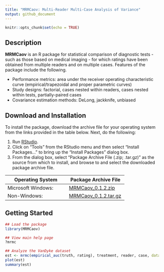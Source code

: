 ```yaml
---
title: "MRMCaov: Multi-Reader Multi-Case Analysis of Variance"
output: github_document
---
```


```r
knitr::opts_chunk$set(echo = TRUE)
```

## Description

**MRMCaov** is an R package for statistical comparison of diagnostic tests - such as those based on medical imaging - for which ratings have been obtained from multiple readers and on multiple cases.  Features of the package include the following.

* Performance metrics: area under the receiver operating characteristic curve (empirical/trapezoidal and proper parametric curves)
* Study designs: factorial, cases nested within readers, cases nested within tests, partially-paired cases
* Covariance estimation methods: DeLong, jackknife, unbiased


## Download and Installation

To install the package, download the archive file for your operating system from the links provided in the table below.  Next, do the following:

1. Run [RStudio](https://www.rstudio.com/products/rstudio/).
2. Click on "Tools" from the RStudio menu and then select "Install Packages..." to bring up the "Install Packages" dialog box.
3. From the dialog box, select "Package Archive File (.zip; .tar.gz)" as the source from which to install, and browse to and select the downloaded package archive file.

| Operating System      | Package Archive File | 
|-----------------------|----------------------|
| Microsoft Windows: | [MRMCaov_0.1.2.zip](https://iowa-my.sharepoint.com/:u:/r/personal/bjsmith_uiowa_edu/Documents/Software/Packages/MRMCaov_0.1.2.zip?csf=1&e=nvjXwJ) |
| Non-Windows: | [MRMCaov_0.1.2.tar.gz](https://iowa-my.sharepoint.com/:u:/r/personal/bjsmith_uiowa_edu/Documents/Software/Packages/MRMCaov_0.1.2.tar.gz?csf=1&e=xaVYpH) |


## Getting Started

```r
## Load the package
library(MRMCaov)

## View main help page
?mrmc

## Analyze the VanDyke dataset
est <- mrmc(empirical_auc(truth, rating), treatment, reader, case, data = VanDyke)
plot(est)
summary(est)
```
